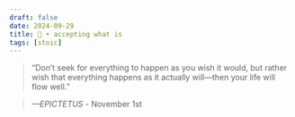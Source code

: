 ```yaml
---
draft: false 
date: 2024-09-29
title: 🗿 • accepting what is
tags: [stoic]
---
```


>  “Don’t seek for everything to happen as you wish it would, but rather wish that everything happens as it actually will—then your life will flow well.”

> *—EPICTETUS* - November 1st